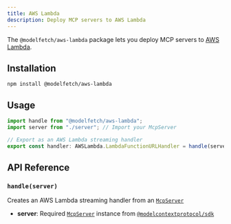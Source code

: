 ```yaml
---
title: AWS Lambda
description: Deploy MCP servers to AWS Lambda
---
```


The `@modelfetch/aws-lambda` package lets you deploy MCP servers to [AWS Lambda](https://aws.amazon.com/lambda).

## Installation

```npm title="Terminal"
npm install @modelfetch/aws-lambda
```

## Usage

```typescript title="src/index.ts"
import handle from "@modelfetch/aws-lambda";
import server from "./server"; // Import your McpServer

// Export as an AWS Lambda streaming handler
export const handler: AWSLambda.LambdaFunctionURLHandler = handle(server);
```

## API Reference

### `handle(server)`

Creates an AWS Lambda streaming handler from an [`McpServer`](https://github.com/modelcontextprotocol/typescript-sdk?tab=readme-ov-file#server)

- **server**: Required [`McpServer`](https://github.com/modelcontextprotocol/typescript-sdk?tab=readme-ov-file#server) instance from [`@modelcontextprotocol/sdk`](https://github.com/modelcontextprotocol/typescript-sdk)
